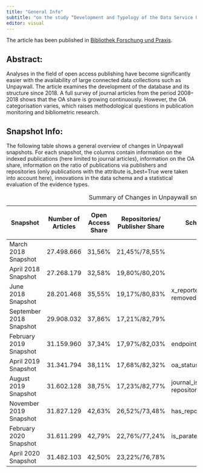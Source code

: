 ```yaml
---
title: "General Info"
subtitle: "on the study “Development and Typology of the Data Service Unpaywall“"
editor: visual
---
```


The article has been published in [Bibliothek Forschung und Praxis](https://www.degruyter.com/document/doi/10.1515/bfp-2020-0115/html).

## Abstract:

Analyses in the field of open access publishing have become significantly easier with the availability
of large connected data collections such as Unpaywall. The article examines the development of the database
and its structure since 2018. A full survey of journal articles from the period 2008–2018 shows that the OA
share is growing continuously. However, the OA categorisation varies, which raises methodological questions
in publication monitoring and bibliometric research.

## Snapshot Info:

The following table shows a general overview of changes in Unpaywall snapshots. For each snapshot, the columns contain information on the indexed publications (here limited to journal articles), information on the OA share, information on the ratio of publications via publishers and repositories (only publications with the attribute is_best=True were taken into account here), innovations in the data schema and a statistical evaluation of the evidence types.

| Snapshot | Number of Articles | Open Access Share| Repositories/ Publisher Share | Schema modifications | Number of Evidence types |
|--------------|-----------|------------|--------------|-----------|------------|
| March 2018 Snapshot | 27.498.666 | 31,56% | 21,45%/78,55% | | 22 |
| April 2018 Snapshot | 27.268.179 | 32,58% | 19,80%/80,20% | | 22 |
| June 2018 Snapshot | 28.201.468 | 35,55% | 19,17%/80,83% | x_reported_noncompliant_copies removed | 23 |
| September 2018 Snapshot | 29.908.032 | 37,86% | 17,21%/82,79% | | 15 |
| February 2019 Snapshot | 31.159.960 | 37,34% | 17,97%/82,03% | endpoint_id added | 15 |
| April 2019 Snapshot | 31.341.794 | 38,11% | 17,68%/82,32% | oa_status added | 17 |
| August 2019 Snapshot | 31.602.128 | 38,75% | 17,23%/82,77% | journal_issn_l and repository_institution added | 19 |
| November 2019 Snapshot | 31.827.129 | 42,63% | 26,52%/73,48% | has_repository_copy added | 18 |
| February 2020 Snapshot | 31.611.299 | 42,79% | 22,76%/77,24% | is_paratext added | 17 |
| April 2020 Snapshot | 31.482.103 | 42,50% | 23,22%/76,78% | | 18 |

: Summary of Changes in Unpaywall snapshots
